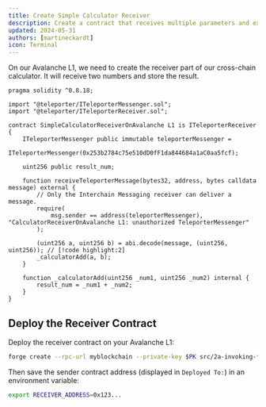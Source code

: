 ```yaml
---
title: Create Simple Calculator Receiver
description: Create a contract that receives multiple parameters and execute a function
updated: 2024-05-31
authors: [martineckardt]
icon: Terminal
---
```


On our Avalanche L1, we need to create the receiver part of our cross-chain calculator. It will receive two numbers and store the result. 

```solidity title="src/02a-encoding-multiple-paramters/SimpleCalculatorReceiverOnAvalanche L1.sol"
pragma solidity ^0.8.18;

import "@teleporter/ITeleporterMessenger.sol";
import "@teleporter/ITeleporterReceiver.sol";

contract SimpleCalculatorReceiverOnAvalanche L1 is ITeleporterReceiver {
    ITeleporterMessenger public immutable teleporterMessenger =
        ITeleporterMessenger(0x253b2784c75e510dD0fF1da844684a1aC0aa5fcf);

    uint256 public result_num;

    function receiveTeleporterMessage(bytes32, address, bytes calldata message) external {
        // Only the Interchain Messaging receiver can deliver a message.
        require(
            msg.sender == address(teleporterMessenger), "CalculatorReceiverOnAvalanche L1: unauthorized TeleporterMessenger"
        );

        (uint256 a, uint256 b) = abi.decode(message, (uint256, uint256)); // [!code highlight:2]
        _calculatorAdd(a, b);
    }

    function _calculatorAdd(uint256 _num1, uint256 _num2) internal {
        result_num = _num1 + _num2;
    }
}

```

## Deploy the Receiver Contract

Deploy the receiver contract on your Avalanche L1:

```bash
forge create --rpc-url myblockchain --private-key $PK src/2a-invoking-functions/SimpleCalculatorReceiverOnAvalanche L1.sol:SimpleCalculatorReceiverOnAvalanche L1
```

Then save the sender contract address (displayed in `Deployed To:`) in an environment variable:

```bash
export RECEIVER_ADDRESS=0x123...
```

